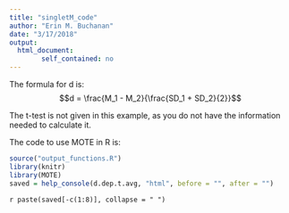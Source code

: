```yaml
---
title: "singletM_code"
author: "Erin M. Buchanan"
date: "3/17/2018"
output: 
  html_document:
        self_contained: no
---
```

 
The formula for d is: $$d = \frac{M_1 - M_2}{\frac{SD_1 + SD_2}{2}}$$
 
The t-test is not given in this example, as you do not have the information needed to calculate it. 
 
The code to use MOTE in R is: 
 
```r
source("output_functions.R")
library(knitr)
library(MOTE)
saved = help_console(d.dep.t.avg, "html", before = "", after = "")
```
 
`r paste(saved[-c(1:8)], collapse = " ")`